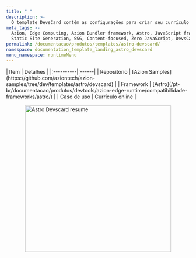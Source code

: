 ```yaml
---
title: " "
description: >-
  O template DevsCard contém as configurações para criar seu currículo online e impresso usando o projeto DevsCard.
meta_tags: >-
  Azion, Edge Computing, Azion Bundler framework, Astro, JavaScript frameworks,
  Static Site Generation, SSG, Content-focused, Zero JavaScript, DevsCard
permalink: /documentacao/produtos/templates/astro-devscard/
namespace: documentation_template_landing_astro_devscard
menu_namespace: runtimeMenu
---
```




<div class="[&_.flex.flex-col]:!gap-4 [&_.flex.flex-col]:md:!gap-8 [&_.flex.flex-col]:2xl:!gap-16">
  <HeroHome
    title="Astro DevsCard"
    description="O template DevsCard contém as configurações para criar seu currículo online e impresso usando o projeto DevsCard."
    logos={[]}
    buttons={[
      { label: "Deploy template", link: "https://console.azion.com/create/azion-community/devscard", outlined: false },
      { label: "Ver demo", link: "https://bflg90th7b.map.azionedge.net/", severity: "secondary" }
    ]}
  />
</div>

<div style="display: flex; gap: 1rem; align-items: center; flex-direction: row; flex-wrap: wrap;">
  <div style="flex: 1; min-width: 300px;">
    | Item | Detalhes |
    |:----------|:------|
    | Repositório | [Azion Samples](https://github.com/aziontech/azion-samples/tree/dev/templates/astro/devscard) |
    | Framework | [Astro](/pt-br/documentacao/produtos/devtools/azion-edge-runtime/compatibilidade-frameworks/astro/) |
    | Caso de uso | Currículo online |
  </div>
  <div style="display: flex; justify-content: center; align-items: center; flex: 1; min-width: 300px;">
    <img src="/assets/docs/images/uploads/template-showcase/astro/astro-devscard.png" width="400" alt="Astro Devscard resume" style="max-width: 100%; height: auto;" />
  </div>
</div>
